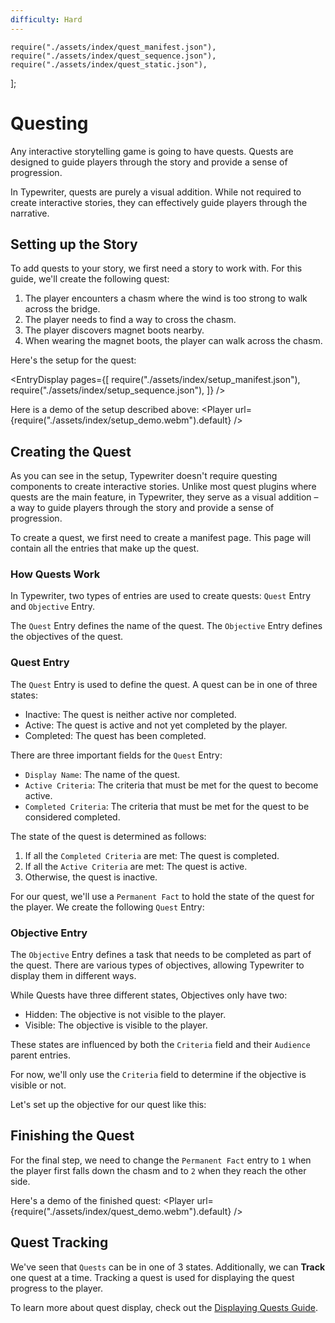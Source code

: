 ```yaml
---
difficulty: Hard
---
```


    require("./assets/index/quest_manifest.json"),
    require("./assets/index/quest_sequence.json"),
    require("./assets/index/quest_static.json"),
];

# Questing

Any interactive storytelling game is going to have quests. 
Quests are designed to guide players through the story and provide a sense of progression.

In Typewriter, quests are purely a visual addition.
While not required to create interactive stories, they can effectively guide players through the narrative.

## Setting up the Story

To add quests to your story, we first need a story to work with. 
For this guide, we'll create the following quest:

1. The player encounters a chasm where the wind is too strong to walk across the bridge.
2. The player needs to find a way to cross the chasm.
3. The player discovers magnet boots nearby.
4. When wearing the magnet boots, the player can walk across the chasm.

Here's the setup for the quest:

<EntryDisplay pages={[
    require("./assets/index/setup_manifest.json"),
    require("./assets/index/setup_sequence.json"),
]} />

Here is a demo of the setup described above:
<Player url={require("./assets/index/setup_demo.webm").default} />

## Creating the Quest

As you can see in the setup, Typewriter doesn't require questing components to create interactive stories. Unlike most quest plugins where quests are the main feature, in Typewriter, they serve as a visual addition – a way to guide players through the story and provide a sense of progression.

To create a quest, we first need to create a manifest page.
This page will contain all the entries that make up the quest.

### How Quests Work

In Typewriter, two types of entries are used to create quests: `Quest` Entry and `Objective` Entry.

The `Quest` Entry defines the name of the quest.
The `Objective` Entry defines the objectives of the quest.

### Quest Entry

The `Quest` Entry is used to define the quest.
A quest can be in one of three states:
- Inactive: The quest is neither active nor completed.
- Active: The quest is active and not yet completed by the player.
- Completed: The quest has been completed.

There are three important fields for the `Quest` Entry:
- `Display Name`: The name of the quest.
- `Active Criteria`: The criteria that must be met for the quest to become active.
- `Completed Criteria`: The criteria that must be met for the quest to be considered completed.

The state of the quest is determined as follows:
1. If all the `Completed Criteria` are met: The quest is completed.
2. If all the `Active Criteria` are met: The quest is active.
3. Otherwise, the quest is inactive.


For our quest, we'll use a `Permanent Fact` to hold the state of the quest for the player.
We create the following `Quest` Entry:

<EntryNodeInspector entryId="Pd5ZLgeKRhbylic" pages={questPages} />

### Objective Entry

The `Objective` Entry defines a task that needs to be completed as part of the quest.
There are various types of objectives, allowing Typewriter to display them in different ways.

While Quests have three different states, Objectives only have two:
- Hidden: The objective is not visible to the player.
- Visible: The objective is visible to the player.

These states are influenced by both the `Criteria` field and their `Audience` parent entries.

For now, we'll only use the `Criteria` field to determine if the objective is visible or not.

Let's set up the objective for our quest like this:

<EntryNodeInspector entryId="jE0Rv5oUP8kXNGV" pages={questPages} />

## Finishing the Quest
For the final step, we need to change the `Permanent Fact` entry to `1` when the player first falls down the chasm and to `2` when they reach the other side.

<EntryDisplay pages={questPages} />

Here's a demo of the finished quest:
<Player url={require("./assets/index/quest_demo.webm").default} />

## Quest Tracking

We've seen that `Quests` can be in one of 3 states.
Additionally, we can **Track** one quest at a time. 
Tracking a quest is used for displaying the quest progress to the player.

To learn more about quest display, check out the [Displaying Quests Guide](05-displaying_quests.mdx).
